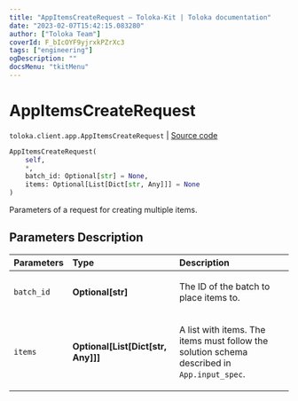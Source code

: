 ```yaml
---
title: "AppItemsCreateRequest — Toloka-Kit | Toloka documentation"
date: "2023-02-07T15:42:15.083280"
author: ["Toloka Team"]
coverId: F_bIcOYF9yjrxkPZrXc3
tags: ["engineering"]
ogDescription: ""
docsMenu: "tkitMenu"
---
```


# AppItemsCreateRequest
`toloka.client.app.AppItemsCreateRequest` | [Source code](https://github.com/Toloka/toloka-kit/blob/v1.1.3/src/client/app/__init__.py#L172)

```python
AppItemsCreateRequest(
    self,
    *,
    batch_id: Optional[str] = None,
    items: Optional[List[Dict[str, Any]]] = None
)
```

Parameters of a request for creating multiple items.

## Parameters Description

| Parameters | Type | Description |
| :----------| :----| :-----------|
`batch_id`|**Optional\[str\]**|<p>The ID of the batch to place items to.</p>
`items`|**Optional\[List\[Dict\[str, Any\]\]\]**|<p>A list with items. The items must follow the solution schema described in `App.input_spec`.</p>